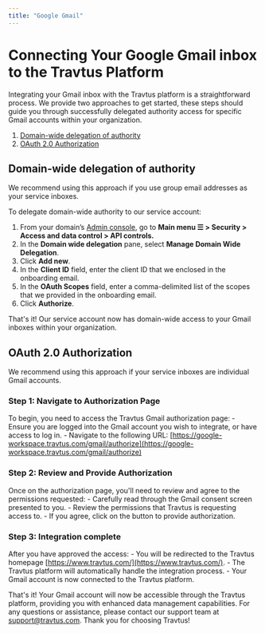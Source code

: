 ```yaml
---
title: "Google Gmail"
---
```


# Connecting Your Google Gmail inbox to the Travtus Platform

Integrating your Gmail inbox with the Travtus platform is a straightforward process. We provide two approaches to
get started, these steps should guide you through successfully delegated authority access for specific Gmail accounts
within your organization.

1. [Domain-wide delegation of authority](#domain-wide-delegation-of-authority)
2. [OAuth 2.0 Authorization](#oauth-2-0-authorization)

## Domain-wide delegation of authority

We recommend using this approach if you use group email addresses as your service inboxes.

To delegate domain-wide authority to our service account:

1. From your domain’s [Admin console](http://admin.google.com/), go to **Main menu ☰ > Security > Access and data control > API controls.**
2. In the **Domain wide delegation** pane, select **Manage Domain Wide Delegation**.
3. Click **Add new**.
4. In the **Client ID** field, enter the client ID that we enclosed in the onboarding email.
5. In the **OAuth Scopes** field, enter a comma-delimited list of the scopes that we provided in the onboarding email.
6. Click **Authorize**.

That's it! Our service account now has domain-wide access to your Gmail inboxes within your organization.

## OAuth 2.0 Authorization

We recommend using this approach if your service inboxes are individual Gmail accounts.

### Step 1: Navigate to Authorization Page

To begin, you need to access the Travtus Gmail authorization page:
    - Ensure you are logged into the Gmail account you wish to integrate, or have access to log in.
    - Navigate to the following URL: [https://google-workspace.travtus.com/gmail/authorize](https://google-workspace.travtus.com/gmail/authorize)

### Step 2: Review and Provide Authorization

Once on the authorization page, you'll need to review and agree to the permissions requested:
    - Carefully read through the Gmail consent screen presented to you.
    - Review the permissions that Travtus is requesting access to.
    - If you agree, click on the button to provide authorization.

### Step 3: Integration complete

After you have approved the access:
    - You will be redirected to the Travtus homepage [https://www.travtus.com/](https://www.travtus.com/).
    - The Travtus platform will automatically handle the integration process.
    - Your Gmail account is now connected to the Travtus platform.

That's it! Your Gmail account will now be accessible through the Travtus platform, providing you with enhanced data management capabilities. For any questions or assistance, please contact our support team at [support@travtus.com](mailto:support@travtus.com).
Thank you for choosing Travtus!